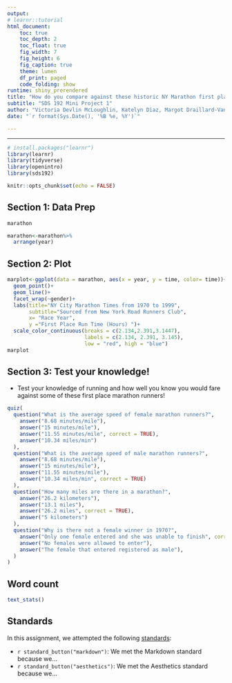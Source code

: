 ```yaml
---
output: 
# learnr::tutorial
html_document:
    toc: true
    toc_depth: 2
    toc_float: true
    fig_width: 7
    fig_height: 6
    fig_caption: true
    theme: lumen
    df_print: paged
    code_folding: show
runtime: shiny_prerendered
title: "How do you compare against these historic NY Marathon first place winners?"
subtitle: "SDS 192 Mini Project 1"
author: "Victoria Devlin McLoughlin, Katelyn Diaz, Margot Draillard-Vandenberg"
date: "`r format(Sys.Date(), '%B %e, %Y')`"

---
```

---

```r
# install.packages("learnr")
library(learnr)
library(tidyverse)
library(openintro)
library(sds192)

knitr::opts_chunk$set(echo = FALSE)
```

## Section 1: Data Prep

```r
marathon
```

```r
marathon<-marathon%>%
  arrange(year)
```

## Section 2: Plot
```r
marplot<-ggplot(data = marathon, aes(x = year, y = time, color= time))+
  geom_point()+
  geom_line()+
  facet_wrap(~gender)+
  labs(title="NY City Marathon Times from 1970 to 1999",
       subtitle="Sourced from New York Road Runners Club",
       x= "Race Year",
       y ="First Place Run Time (Hours) ")+
  scale_color_continuous(breaks = c(2.134,2.391,3.1447),
                         labels = c(2.134, 2.391, 3.145),
                         low = "red", high = "blue")
marplot
```

## Section 3: Test your knowledge!

* Test your knowledge of running and how well you know you would fare against some of these first place marathon runners! 


```r
quiz(
  question("What is the average speed of female marathon runners?",
    answer("8.68 minutes/mile"),
    answer("15 minutes/mile"),
    answer("11.55 minutes/mile", correct = TRUE),
    answer("10.34 miles/min")
  ),
  question("What is the average speed of male marathon runners?",
    answer("8.68 minutes/mile"),
    answer("15 minutes/mile"),
    answer("11.55 minutes/mile"),
    answer("10.34 miles/min", correct = TRUE)
  ),
  question("How many miles are there in a marathon?",
    answer("26.2 kilometers"),
    answer("13.1 miles"),
    answer("26.2 miles", correct = TRUE),
    answer("5 kilometers")
  ),
  question("Why is there not a female winner in 1970?",
    answer("Only one female entered and she was unable to finish", correct = TRUE),
    answer("No females were allowed to enter"),
    answer("The female that entered registered as male"),
  )
)
```

## Word count

```r
text_stats()
```

## Standards

In this assignment, we attempted the following [standards](https://beanumber.github.io/sds192/standards.html):

- `r standard_button("markdown")`: We met the Markdown standard because we...
- `r standard_button("aesthetics")`: We met the Aesthetics standard because we...

